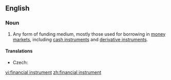 ==English==
{{wikipedia}}
===Noun===
{{en-noun|head=[[financial]] [[instrument]]}}

# {{finance}} Any form of funding medium, mostly those used for borrowing in [[money market]]s, including [[cash instrument]]s and [[derivative instrument]]s.

====Translations====
{{trans-top|instrument for borrowing}}
* Czech: {{t-|cs|finanční nástroj|m}}
{{trans-mid}}
{{trans-bottom}}

[[vi:financial instrument]]
[[zh:financial instrument]]
